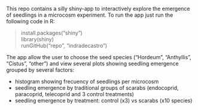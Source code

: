 This repo contains a silly shiny-app to interactively explore the emergence of seedlings in a microcosm experiment.
To run the app just run the following code in R:

> install.packages("shiny")  
library(shiny)  
runGitHub("repo", "indradecastro")

The app allow the user to choose the seed species ("Hordeum", "Anthyllis", "Cistus", "other") and view several plots showing seedling emergence grouped by several factors:

- histogram showing frecuency of seedlings per microcosm
- seedling emergence by traditional groups of scarabs (endocoprid, paracoprid, telecoprid and 3 control treatments)
- seedling emergence by treatment: control (x3) vs scarabs (x10 species)
